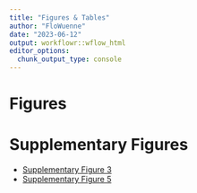 ```yaml
---
title: "Figures & Tables"
author: "FloWuenne"
date: "2023-06-12"
output: workflowr::wflow_html
editor_options:
  chunk_output_type: console
---
```


# Figures

# Supplementary Figures

- [Supplementary Figure 3](./figures.supplementary_figure_3.html)
- [Supplementary Figure 5](./figures.supplementary_figure_5.html)
